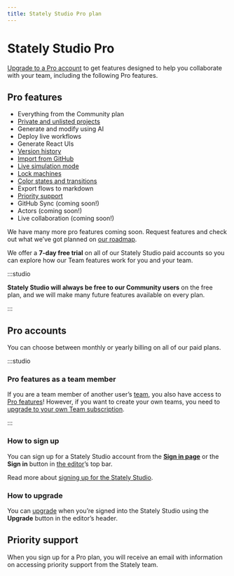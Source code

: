 ```yaml
---
title: Stately Studio Pro plan
---
```


# Stately Studio Pro

[Upgrade to a Pro account](https://stately.ai/pricing) to get features designed to help you collaborate with your team, including the following Pro features.

## Pro features

- Everything from the Community plan
- [Private and unlisted projects](/projects.mdx#change-a-projects-visibility)
- Generate and modify using AI
- Deploy live workflows
- Generate React UIs
- [Version history](/versions.mdx)
- [Import from GitHub](/import-from-github.mdx)
- [Live simulation mode](/live-simulation.mdx)
- [Lock machines](/lock-machines.mdx)
- [Color states and transitions](/colors.mdx)
- Export flows to markdown
- [Priority support](/studio-pro-plan.mdx#priority-support)
- GitHub Sync (coming soon!)
- Actors (coming soon!)
- Live collaboration (coming soon!)

We have many more pro features coming soon. Request features and check out what we’ve got planned on [our roadmap](https://feedback.stately.ai).

We offer a **7-day free trial** on all of our Stately Studio paid accounts so you can explore how our Team features work for you and your team.

:::studio

**Stately Studio will always be free to our Community users** on the free plan, and we will make many future features available on every plan.

:::

## Pro accounts

You can choose between monthly or yearly billing on all of our paid plans.

:::studio

### Pro features as a team member

If you are a team member of another user’s [team](/teams.mdx), you also have access to [Pro features](#pro-features)! However, if you want to create your own teams, you need to [upgrade to your own Team subscription](/upgrade.mdx).

:::

### How to sign up

You can sign up for a Stately Studio account from the [**Sign in page**](https://stately.ai/registry/login) or the **Sign in** button in [the editor](https://stately.ai/editor)’s top bar.

Read more about [signing up for the Stately Studio](sign-up.mdx).

### How to upgrade

You can [upgrade](upgrade.mdx) when you’re signed into the Stately Studio using the **Upgrade** button in the editor’s header.

## Priority support

When you sign up for a Pro plan, you will receive an email with information on accessing priority support from the Stately team.

